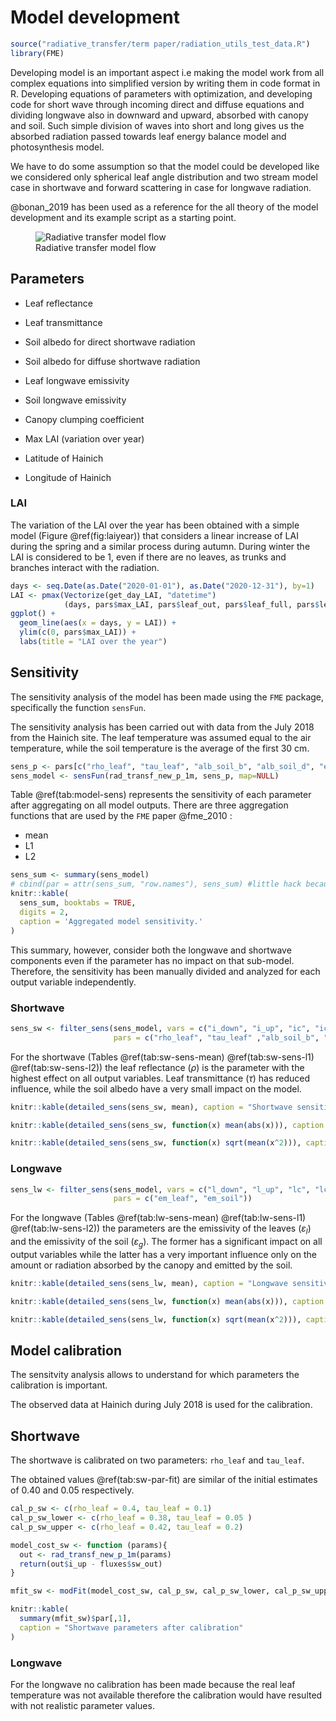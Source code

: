 # Model development

```r
source("radiative_transfer/term paper/radiation_utils_test_data.R")
library(FME)
```
Developing model is an important aspect i.e making the model work from all complex equations into simplified version by writing them in code format in R.
Developing equations of parameters with optimization, and developing code for short wave through incoming direct and diffuse equations and dividing longwave also in downward and upward, absorbed with canopy and soil. Such simple division of waves into short and long gives us the absorbed radiation passed towards leaf energy balance model and photosynthesis model.

We have to do some assumption so that the model could be developed like we considered only spherical leaf angle distribution and two stream model case in shortwave and forward scattering in case for longwave radiation.

@bonan_2019 has been used as a reference for the all theory of the model development and its example script as a starting point.

![Radiative transfer model flow](Radiation model flow chart - final version.png)

## Parameters


 - Leaf reflectance
 - Leaf transmittance
 - Soil albedo for direct shortwave radiation
 - Soil albedo for diffuse shortwave radiation

 - Leaf longwave emissivity
 - Soil longwave emissivity

 - Canopy clumping coefficient
 - Max LAI (variation over year)

 - Latitude of Hainich
 - Longitude of Hainich

### LAI

The variation of the LAI over the year has been obtained with a simple model (Figure \@ref(fig:laiyear)) that considers a linear increase of LAI during the spring and a similar process during autumn.
During winter the LAI is considered to be $1$, even if there are no leaves, as trunks and branches interact with the radiation.
```r
days <- seq.Date(as.Date("2020-01-01"), as.Date("2020-12-31"), by=1)
LAI <- pmax(Vectorize(get_day_LAI, "datetime")
            (days, pars$max_LAI, pars$leaf_out, pars$leaf_full, pars$leaf_fall, pars$leaf_fall_complete), pars$min_radiation_PAI)
ggplot() +
  geom_line(aes(x = days, y = LAI)) +
  ylim(c(0, pars$max_LAI)) +
  labs(title = "LAI over the year")
```

## Sensitivity

The sensitivity analysis of the model has been made using the `FME` package, specifically the function `sensFun`.


The sensitivity analysis has been carried out with data from the July 2018 from the Hainich site. The leaf temperature was assumed equal to the air temperature, while the soil temperature is the average of the first 30 cm.


```r
sens_p <- pars[c("rho_leaf", "tau_leaf", "alb_soil_b", "alb_soil_d", "em_leaf", "em_soil")]
sens_model <- sensFun(rad_transf_new_p_1m, sens_p, map=NULL)
```
Table \@ref(tab:model-sens) represents the sensitivity of each parameter after aggregating on all model outputs. There are three aggregation functions that are used by the `FME` paper @fme_2010 :

 - mean
 - L1
 - L2


```r
sens_sum <- summary(sens_model)
# cbind(par = attr(sens_sum, "row.names"), sens_sum) #little hack because pycharm doesn't show row names properly
knitr::kable(
  sens_sum, booktabs = TRUE,
  digits = 2,
  caption = 'Aggregated model sensitivity.'
)
```

This summary, however, consider both the longwave and shortwave components even if the parameter has no impact on that sub-model. Therefore, the sensitivity has been manually divided and analyzed for each output variable independently.

### Shortwave

```r
sens_sw <- filter_sens(sens_model, vars = c("i_down", "i_up", "ic", "ic_sha", "ic_sun", "ig"),
                       pars = c("rho_leaf", "tau_leaf" ,"alb_soil_b", "alb_soil_d"))
```
For the shortwave (Tables \@ref(tab:sw-sens-mean) \@ref(tab:sw-sens-l1) \@ref(tab:sw-sens-l2)) the leaf reflectance ($\rho$) is the parameter with the highest effect on all output variables.
Leaf transmittance ($\tau$) has reduced influence, while the soil albedo have a very small impact on the model.

```r
knitr::kable(detailed_sens(sens_sw, mean), caption = "Shortwave sensitivity aggregated by mean", digits = 2)
```


```r
knitr::kable(detailed_sens(sens_sw, function(x) mean(abs(x))), caption = "Shortwave sensitivity aggregated by L1", digits = 2)
```

```r
knitr::kable(detailed_sens(sens_sw, function(x) sqrt(mean(x^2))), caption = "Shortwave sensitivity aggregated by L2", digits = 2)
```

### Longwave

```r
sens_lw <- filter_sens(sens_model, vars = c("l_down", "l_up", "lc", "lc_sha", "lc_sun", "lg"),
                       pars = c("em_leaf", "em_soil"))
```
For the longwave (Tables \@ref(tab:lw-sens-mean) \@ref(tab:lw-sens-l1) \@ref(tab:lw-sens-l2)) the parameters are the emissivity of the leaves ($\varepsilon_l$) and the emissivity of the soil ($\varepsilon_g$). The former has a significant impact on all output variables while the latter has a very important influence only on the amount or radiation absorbed by the canopy and emitted by the soil.


```r
knitr::kable(detailed_sens(sens_lw, mean), caption = "Longwave sensitivity aggregated by mean", digits = 2)
```
```r
knitr::kable(detailed_sens(sens_lw, function(x) mean(abs(x))), caption = "Longwave sensitivity aggregated by L1", digits = 2)
```
```r
knitr::kable(detailed_sens(sens_lw, function(x) sqrt(mean(x^2))), caption = "Longwave sensitivity aggregated by L2", digits = 2)
```

## Model calibration

The sensitvity analysis allows to understand for which parameters the calibration is important.

The observed data at Hainich during July 2018 is used for the calibration.

## Shortwave

The shortwave is calibrated on two parameters: `rho_leaf` and `tau_leaf`.

The obtained values \@ref(tab:sw-par-fit) are similar of the initial estimates of $0.40$ and $0.05$ respectively.

```r
cal_p_sw <- c(rho_leaf = 0.4, tau_leaf = 0.1)
cal_p_sw_lower <- c(rho_leaf = 0.38, tau_leaf = 0.05 )
cal_p_sw_upper <- c(rho_leaf = 0.42, tau_leaf = 0.2)

model_cost_sw <- function (params){
  out <- rad_transf_new_p_1m(params)
  return(out$i_up - fluxes$sw_out)
}
```

```r
mfit_sw <- modFit(model_cost_sw, cal_p_sw, cal_p_sw_lower, cal_p_sw_upper)
```

```r
knitr::kable(
  summary(mfit_sw)$par[,1],
  caption = "Shortwave parameters after calibration"
)
```

### Longwave

For the longwave no calibration has been made because the real leaf temperature was not available therefore the calibration would have resulted with not realistic parameter values.
